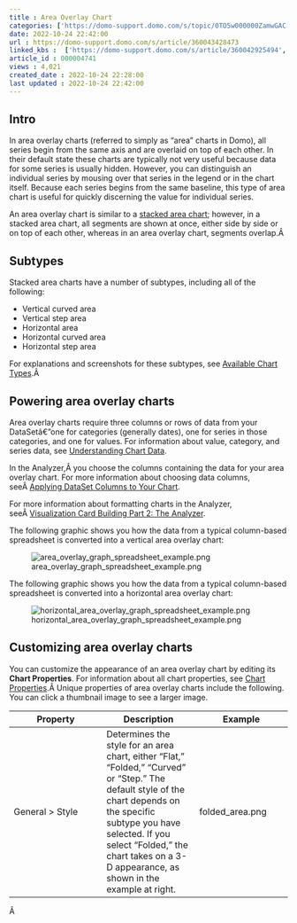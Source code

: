 ```yaml
---
title : Area Overlay Chart
categories: ['https://domo-support.domo.com/s/topic/0TO5w000000ZamwGAC']
date: 2022-10-24 22:42:00
url : https://domo-support.domo.com/s/article/360043428473
linked_kbs :  ['https://domo-support.domo.com/s/article/360042925494', 'https://domo-support.domo.com/s/article/360043428033', 'https://domo-support.domo.com/s/knowledge-base', 'https://domo-support.domo.com/s/article/360043428713', 'https://domo-support.domo.com/s/article/360043429953', 'https://domo-support.domo.com/s/article/360043428693', 'https://domo-support.domo.com/s/article/360043429933', 'https://domo-support.domo.com/s/article/360043429693', 'https://domo-support.domo.com/s/topic/0TO5w000000ZamwGAC', 'https://domo-support.domo.com/s/article/360043428473', 'https://domo-support.domo.com/s/article/360043429913']
article_id : 000004741
views : 4,021
created_date : 2022-10-24 22:28:00
last updated : 2022-10-24 22:42:00
---
```




Intro
-----


In area overlay charts (referred to simply as "area" charts in Domo), all series begin from the same axis and are overlaid on top of each other. In their default state these charts are typically not very useful because data for some series is usually hidden. However, you can distinguish an individual series by mousing over that series in the legend or in the chart itself. Because each series begins from the same baseline, this type of area chart is useful for quickly discerning the value for individual series.


An area overlay chart is similar to a [stacked area chart](..\stacked_area_chart\index.html "Stacked Area Graph"); however, in a stacked area chart, all segments are shown at once, either side by side or on top of each other, whereas in an area overlay chart, segments overlap.Â 


Subtypes
--------


Stacked area charts have a number of subtypes, including all of the following:



* Vertical curved area
* Vertical step area
* Horizontal area
* Horizontal curved area
* Horizontal step area


For explanations and screenshots for these subtypes, see [Available Chart Types](..\..\category\chart_types\index.html "Available Chart Types").Â 


Powering area overlay charts
----------------------------


Area overlay charts require three columns or rows of data from your DataSetâ€”one for categories (generally dates), one for series in those categories, and one for values. For information about value, category, and series data, see [Understanding Chart Data](..\understanding_chart_data\index.html "Understanding Chart Data").


In the Analyzer,Â you choose the columns containing the data for your area overlay chart. For more information about choosing data columns, seeÂ [Applying DataSet Columns to Your Chart](..\applying_dataset_columns_to_your_chart\index.html "Applying DataSet Columns to Your Chart").


For more information about formatting charts in the Analyzer, seeÂ [Visualization Card Building Part 2: The Analyzer](..\..\category\analyzer\index.html "KPI Card Building Part 2: The Card Builder").


The following graphic shows you how the data from a typical column-based spreadsheet is converted into a vertical area overlay chart:


![area_overlay_graph_spreadsheet_example.png](area_overlay_graph_spreadsheet_example.png)


The following graphic shows you how the data from a typical column-based spreadsheet is converted into a horizontal area overlay chart:


![horizontal_area_overlay_graph_spreadsheet_example.png](horizontal_area_overlay_graph_spreadsheet_example.png)


Customizing area overlay charts
-------------------------------


You can customize the appearance of an area overlay chart by editing its **Chart Properties**. For information about all chart properties, see [Chart Properties](..\..\category\chart_properties\index.html "Chart Properties").Â Unique properties of area overlay charts include the following. You can click a thumbnail image to see a larger image.




| Property | Description | Example |
| --- | --- | --- |
| General > Style | Determines the style for an area chart, either "Flat," "Folded," "Curved" or "Step." The default style of the chart depends on the specific subtype you have selected. If you select "Folded," the chart takes on a 3-D appearance, as shown in the example at right. | folded_area.png |


Â
